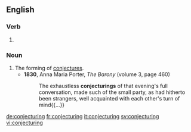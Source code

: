 
==English==

===Verb===
{{head|en|present participle}}

# {{present participle of|conjecture|lang=en}}

===Noun===
{{en-noun}}

# The forming of [[conjecture]]s.
#* '''1830''', Anna Maria Porter, ''The Barony'' (volume 3, page 460)
#*: The exhaustless '''conjecturings''' of that evening's full conversation, made such of the small party, as had hitherto been strangers, well acquainted with each other's turn of mind{{...}}

[[de:conjecturing]]
[[fr:conjecturing]]
[[it:conjecturing]]
[[sv:conjecturing]]
[[vi:conjecturing]]
